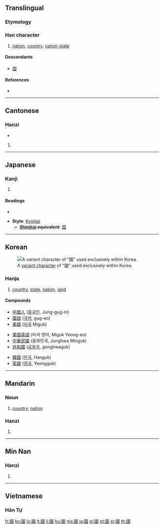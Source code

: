{{also|国|囯|圀|囶|囻|囗}}
==Translingual==
{{Han stroke|[[Image:國-torder.gif]]<br>Traditional stroke order<br>[[Image:國-order.gif]]<br>Modern stroke order}}
{{zh-forms|[[国]]|國}}

===Etymology===
{{Han compound|囗|或|c1=s|c2=p|ls=psc}}

===Han character===
{{Han char|rn=31|rad=囗|as=08|sn=11|four=6015<sub>3</sub>|canj=田戈口一 (WIRM)|ids=⿴[[囗]][[或]]}}

# [[nation]], [[country]], [[nation-state]]

====Descendants====
* [[国]]

====References====
* {{Han ref|kx=0219.160|dkj=04798|dj=0447.090|hdz=10720.090|uh=570B|ud=22283|bh=B0EA|bd=45290}}

----

==Cantonese==

===Hanzi===
{{yue-hanzi|jyut=gwok3|y=gwok3|sim=国}}

* {{defn|Cantonese|sort=囗08}}

# {{defn|Cantonese|sort=囗08}}

----

==Japanese==

===Kanji===
{{ja-kanji|grade=9|rs=囗08}}

# {{defn|Japanese}}

====Readings====
* {{ja-readings|on=[[こく]] (koku)|kun=[[くに]] (kuni)}}

* '''Style''': [[Kyūjitai]]
** '''[[shinjitai|Shinjitai]] equivalent''': [[国]]

----

==Korean==
[[File:Guo korean variant.PNG|thumb|A [[w:Variant Chinese character|variant character]] of "國" used exclusively within Korea.]]

===Hanja===
{{ko-hanja|hangeul=국|rv=guk|mr=kuk|y=kwuk|eumhun=나라|ehrv=nara|ehmr=nara|ehy=nala}}

# [[country]], [[state]], [[nation]], [[land]]

====Compounds====
{{top3}}
* [[中國人]] ([[중국인]], Jung-gug-in)
* [[國語]] ([[국어]], gug-eo)
* [[美國]] ([[미국]] Miguk)
{{mid3}}
* [[美國英語]] (미국 영어, Miguk Yeong-eo)
* [[中華民國]] (중화민국, Junghwa Minguk)
* [[共和國]] ([[공화국]], gonghwaguk)
{{mid3}}
* [[韓國]] ([[한국]], Hanguk)
* [[英國]] ([[영국]], Yeongguk)
{{bottom}}

----

==Mandarin==

===Noun===
{{cmn-noun|t|pin=guó|pint=guo2|sim=国|tra=國|rs=囗08}}

# [[country]]; [[nation]]

===Hanzi===
{{cmn-hanzi|sim=国|pin=[[guó]] ([[guo2]])|wg=kuo<sup>2</sup>}}

# {{defn|Mandarin|sort=囗08}}

----
==Min Nan==

===Hanzi===
{{nan-hanzi|poj=kok}}

# {{defn|Min Nan}}

----

==Vietnamese==

===Hán Tự===
{{rfc-header|Hán Tự|lang=vi}}
{{vi-hantu|[[quốc]], [[cuốc]]|rs=囗08}}

[[fr:國]]
[[ko:國]]
[[lo:國]]
[[lt:國]]
[[li:國]]
[[hu:國]]
[[ms:國]]
[[ja:國]]
[[pl:國]]
[[pt:國]]
[[sr:國]]
[[th:國]]